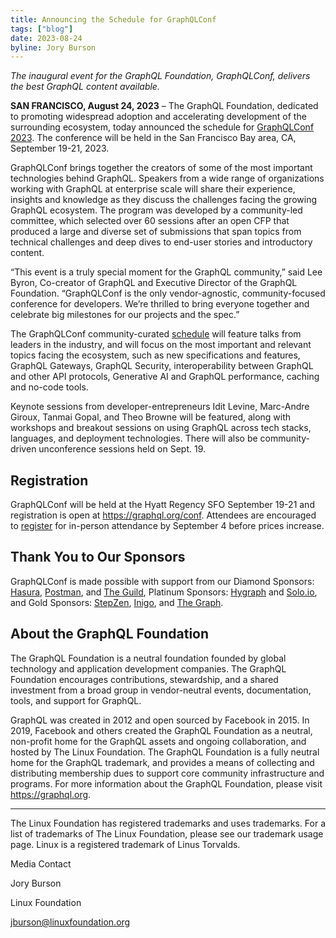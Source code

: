 ```yaml
---
title: Announcing the Schedule for GraphQLConf
tags: ["blog"]
date: 2023-08-24
byline: Jory Burson
---
```


_The inaugural event for the GraphQL Foundation, GraphQLConf, delivers the best
GraphQL content available._

**SAN FRANCISCO, August 24, 2023** – The GraphQL Foundation, dedicated to
promoting widespread adoption and accelerating development of the surrounding
ecosystem, today announced the schedule for
[GraphQLConf 2023](https://graphql.org/conf/). The conference will be held in
the San Francisco Bay area, CA, September 19-21, 2023.

GraphQLConf brings together the creators of some of the most important
technologies behind GraphQL. Speakers from a wide range of organizations working
with GraphQL at enterprise scale will share their experience, insights and
knowledge as they discuss the challenges facing the growing GraphQL ecosystem.
The program was developed by a community-led committee, which selected over 60
sessions after an open CFP that produced a large and diverse set of submissions
that span topics from technical challenges and deep dives to end-user stories
and introductory content.

“This event is a truly special moment for the GraphQL community,” said Lee
Byron, Co-creator of GraphQL and Executive Director of the GraphQL Foundation.
“GraphQLConf is the only vendor-agnostic, community-focused conference for
developers. We’re thrilled to bring everyone together and celebrate big
milestones for our projects and the spec.”

The GraphQLConf community-curated [schedule](https://graphql.org/conf/schedule/)
will feature talks from leaders in the industry, and will focus on the most
important and relevant topics facing the ecosystem, such as new specifications
and features, GraphQL Gateways, GraphQL Security, interoperability between
GraphQL and other API protocols, Generative AI and GraphQL performance, caching
and no-code tools.

Keynote sessions from developer-entrepreneurs Idit Levine, Marc-Andre Giroux,
Tanmai Gopal, and Theo Browne will be featured, along with workshops and
breakout sessions on using GraphQL across tech stacks, languages, and deployment
technologies. There will also be community-driven unconference sessions held on
Sept. 19.

## Registration

GraphQLConf will be held at the Hyatt Regency SFO September 19-21 and
registration is open at https://graphql.org/conf. Attendees are encouraged to
[register](https://graphql.org/conf/#attend) for in-person attendance by
September 4 before prices increase.

## Thank You to Our Sponsors

GraphQLConf is made possible with support from our Diamond Sponsors:
[Hasura](https://hasura.io), [Postman](https://postman.com), and
[The Guild](https://the-guild.dev), Platinum Sponsors:
[Hygraph](https://hygraph.com) and [Solo.io](https://solo.io), and Gold
Sponsors: [StepZen](https://stepzen.com), [Inigo](https://inigo.io), and
[The Graph](https://thegraph.com).

## About the GraphQL Foundation

The GraphQL Foundation is a neutral foundation founded by global technology and
application development companies. The GraphQL Foundation encourages
contributions, stewardship, and a shared investment from a broad group in
vendor-neutral events, documentation, tools, and support for GraphQL.

GraphQL was created in 2012 and open sourced by Facebook in 2015. In 2019,
Facebook and others created the GraphQL Foundation as a neutral, non-profit home
for the GraphQL assets and ongoing collaboration, and hosted by The Linux
Foundation. The GraphQL Foundation is a fully neutral home for the GraphQL
trademark, and provides a means of collecting and distributing membership dues
to support core community infrastructure and programs. For more information
about the GraphQL Foundation, please visit https://graphql.org.

---

The Linux Foundation has registered trademarks and uses trademarks. For a list
of trademarks of The Linux Foundation, please see our trademark usage page.
Linux is a registered trademark of Linus Torvalds.

Media Contact

Jory Burson

Linux Foundation

jburson@linuxfoundation.org
